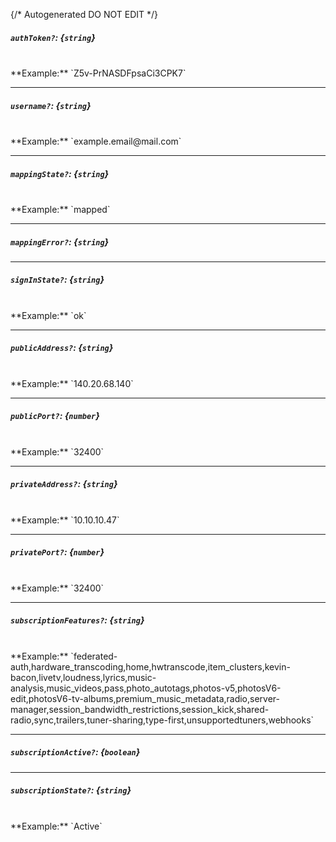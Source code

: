{/* Autogenerated DO NOT EDIT  */}
##### `authToken?`: *{`string`}*
<br/>
**Example:** `Z5v-PrNASDFpsaCi3CPK7`

---
##### `username?`: *{`string`}*
<br/>
**Example:** `example.email@mail.com`

---
##### `mappingState?`: *{`string`}*
<br/>
**Example:** `mapped`

---
##### `mappingError?`: *{`string`}*

---
##### `signInState?`: *{`string`}*
<br/>
**Example:** `ok`

---
##### `publicAddress?`: *{`string`}*
<br/>
**Example:** `140.20.68.140`

---
##### `publicPort?`: *{`number`}*
<br/>
**Example:** `32400`

---
##### `privateAddress?`: *{`string`}*
<br/>
**Example:** `10.10.10.47`

---
##### `privatePort?`: *{`number`}*
<br/>
**Example:** `32400`

---
##### `subscriptionFeatures?`: *{`string`}*
<br/>
**Example:** `federated-auth,hardware_transcoding,home,hwtranscode,item_clusters,kevin-bacon,livetv,loudness,lyrics,music-analysis,music_videos,pass,photo_autotags,photos-v5,photosV6-edit,photosV6-tv-albums,premium_music_metadata,radio,server-manager,session_bandwidth_restrictions,session_kick,shared-radio,sync,trailers,tuner-sharing,type-first,unsupportedtuners,webhooks`

---
##### `subscriptionActive?`: *{`boolean`}*

---
##### `subscriptionState?`: *{`string`}*
<br/>
**Example:** `Active`


